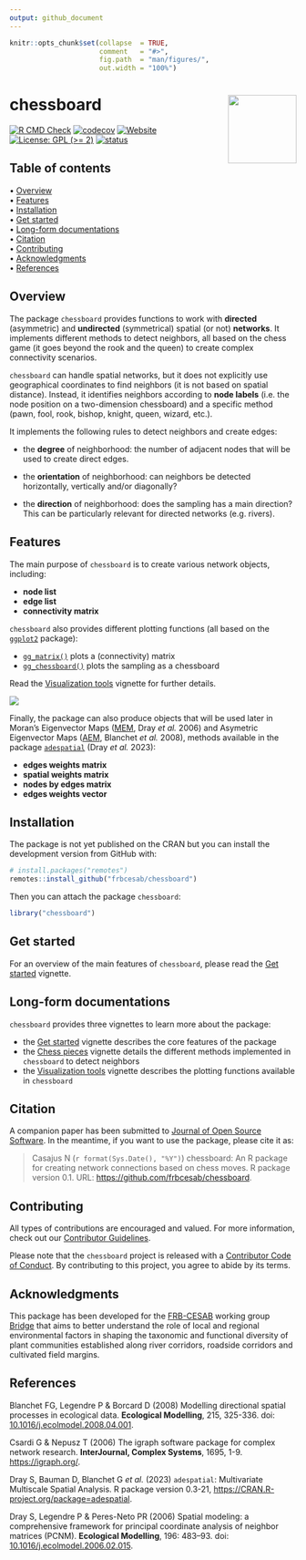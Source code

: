 ```yaml
---
output: github_document
---
```


<!-- README.md is generated from README.Rmd. Please edit that file -->


```r
knitr::opts_chunk$set(collapse  = TRUE,
                      comment   = "#>",
                      fig.path  = "man/figures/",
                      out.width = "100%")
```



chessboard <img src="man/figures/package-sticker.png" align="right" style="float:right; height:120px;"/>
=========================================================

<!-- badges: start -->
[![R CMD Check](https://github.com/frbcesab/chessboard/actions/workflows/R-CMD-check.yaml/badge.svg)](https://github.com/frbcesab/chessboard/actions/workflows/R-CMD-check.yaml)
[![codecov](https://codecov.io/gh/FRBCesab/chessboard/branch/main/graph/badge.svg?token=qH71uWUiot)](https://app.codecov.io/gh/FRBCesab/chessboard)
[![Website](https://github.com/frbcesab/chessboard/actions/workflows/pkgdown.yaml/badge.svg)](https://github.com/frbcesab/chessboard/actions/workflows/pkgdown.yaml)
[![License: GPL (>= 2)](https://img.shields.io/badge/License-GPL%20%28%3E%3D%202%29-blue.svg)](https://choosealicense.com/licenses/gpl-2.0/)
[![status](https://joss.theoj.org/papers/f709edaff050ed0cb1ffb8dd4ad2a1bb/status.svg)](https://joss.theoj.org/papers/f709edaff050ed0cb1ffb8dd4ad2a1bb)
<!-- badges: end -->

## Table of contents

<p align="left">
  • <a href="#overview">Overview</a><br>
  • <a href="#features">Features</a><br>
  • <a href="#installation">Installation</a><br>
  • <a href="#get-started">Get started</a><br>
  • <a href="#long-form-documentations">Long-form documentations</a><br>
  • <a href="#citation">Citation</a><br>
  • <a href="#contributing">Contributing</a><br>
  • <a href="#acknowledgments">Acknowledgments</a><br>
  • <a href="#references">References</a>
</p>

## Overview

The package `chessboard` provides functions to work with **directed**
(asymmetric) and **undirected** (symmetrical) spatial (or not) **networks**. It
implements different methods to detect neighbors, all based on the chess game
(it goes beyond the rook and the queen) to create complex connectivity scenarios.

`chessboard` can handle spatial networks, but it does not explicitly use geographical
coordinates to find neighbors (it is not based on spatial distance). 
Instead, it identifies neighbors according to **node labels**
(i.e. the node position on a two-dimension chessboard) and a specific method 
(pawn, fool, rook, bishop, knight, queen, wizard, etc.).

It implements the following rules to detect neighbors and create edges:

- the **degree** of neighborhood: the number of adjacent nodes that will be used
to create direct edges.

- the **orientation** of neighborhood: can neighbors be detected horizontally, 
vertically and/or diagonally?

- the **direction** of neighborhood: does the sampling has a main direction? 
This can be particularly relevant for directed networks (e.g. rivers).



## Features

The main purpose of `chessboard` is to create various network objects, including:

- **node list**
- **edge list**
- **connectivity matrix**

`chessboard` also provides different plotting functions (all based on the [`ggplot2`](https://ggplot2.tidyverse.org/) package):

- [`gg_matrix()`](https://frbcesab.github.io/chessboard/reference/gg_matrix.html)
plots a (connectivity) matrix
- [`gg_chessboard()`](https://frbcesab.github.io/chessboard/reference/gg_chessboard.html) 
plots the sampling as a chessboard

Read the [Visualization tools](https://frbcesab.github.io/chessboard/articles/visualization-tools.html) 
vignette for further details.

![](vignettes/figures/diagramme.png)

Finally, the package can also produce objects that will be used later in
Moran's Eigenvector Maps 
([MEM](https://search.r-project.org/CRAN/refmans/adespatial/html/mem.html), 
Dray _et al._ 2006) and Asymetric Eigenvector Maps 
([AEM](https://search.r-project.org/CRAN/refmans/adespatial/html/aem.html),
Blanchet _et al._ 2008), methods available in the package
[`adespatial`](https://cran.r-project.org/package=adespatial) (Dray _et al._ 2023):

- **edges weights matrix**
- **spatial weights matrix**
- **nodes by edges matrix**
- **edges weights vector**


## Installation

The package is not yet published on the CRAN but you can install the development
version from GitHub with:

```r
# install.packages("remotes")
remotes::install_github("frbcesab/chessboard")
```

Then you can attach the package `chessboard`:

```r
library("chessboard")
```



## Get started

For an overview of the main features of `chessboard`, please read the 
[Get started](https://frbcesab.github.io/chessboard/articles/chessboard.html)
vignette.



## Long-form documentations

`chessboard` provides three vignettes to learn more about the package:

- the [Get started](https://frbcesab.github.io/chessboard/articles/chessboard.html)
vignette describes the core features of the package
- the [Chess pieces](https://frbcesab.github.io/chessboard/articles/chess-pieces.html)
vignette details the different methods implemented in `chessboard` to detect
neighbors
- the [Visualization tools](https://frbcesab.github.io/chessboard/articles/visualization-tools.html)
vignette describes the plotting functions available in `chessboard`



## Citation

A companion paper has been submitted to [Journal of Open Source Software](https://joss.theoj.org/).
In the meantime, if you want to use the package, please cite it as: 

> Casajus N (`r format(Sys.Date(), "%Y")`) chessboard: An R 
package for creating network connections based on chess moves. 
R package version 0.1. URL: <https://github.com/frbcesab/chessboard>.



## Contributing

All types of contributions are encouraged and valued. For more information, 
check out our [Contributor Guidelines](https://github.com/FRBCesab/chessboard/blob/main/CONTRIBUTING.md).

Please note that the `chessboard` project is released with a 
[Contributor Code of Conduct](https://contributor-covenant.org/version/2/1/CODE_OF_CONDUCT.html). 
By contributing to this project, you agree to abide by its terms.



## Acknowledgments

This package has been developed for the 
[FRB-CESAB](https://www.fondationbiodiversite.fr/en/about-the-foundation/le-cesab/) 
working group 
[Bridge](https://www.fondationbiodiversite.fr/en/the-frb-in-action/programs-and-projects/le-cesab/bridge/) 
that aims to better understand the role of local and regional environmental 
factors in shaping the taxonomic and functional diversity of plant communities 
established along river corridors, roadside corridors and cultivated field 
margins.



## References

Blanchet FG, Legendre P & Borcard D (2008) Modelling directional spatial processes 
in ecological data. **Ecological Modelling**, 215, 325-336. 
doi: [10.1016/j.ecolmodel.2008.04.001](https://doi.org/10.1016/j.ecolmodel.2008.04.001).

Csardi G & Nepusz T (2006) The igraph software package for complex network research. 
**InterJournal, Complex Systems**, 1695, 1-9. <https://igraph.org/>.

Dray S, Bauman D, Blanchet G _et al._ (2023) `adespatial`: Multivariate Multiscale Spatial Analysis. 
R package version 0.3-21, <https://CRAN.R-project.org/package=adespatial>.

Dray S, Legendre P & Peres-Neto PR (2006) Spatial modeling: a comprehensive 
framework for principal coordinate analysis of neighbor matrices (PCNM). 
**Ecological Modelling**, 196: 483–93. 
doi: [10.1016/j.ecolmodel.2006.02.015](https://doi.org/10.1016/j.ecolmodel.2006.02.015).


